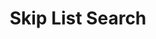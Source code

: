 ---
id: "q_ds6"
questionType: "MULTIPLE_CHOICE"
title: "Skip List Search"
description: "What is the expected time complexity of searching in a skip list?"
difficulty: "HARD"
category: "Data Structures"
options:
  - "O(n)"
  - "O(log n)"
  - "O(1)"
  - "O(n log n)"
correctAnswer: 1
---